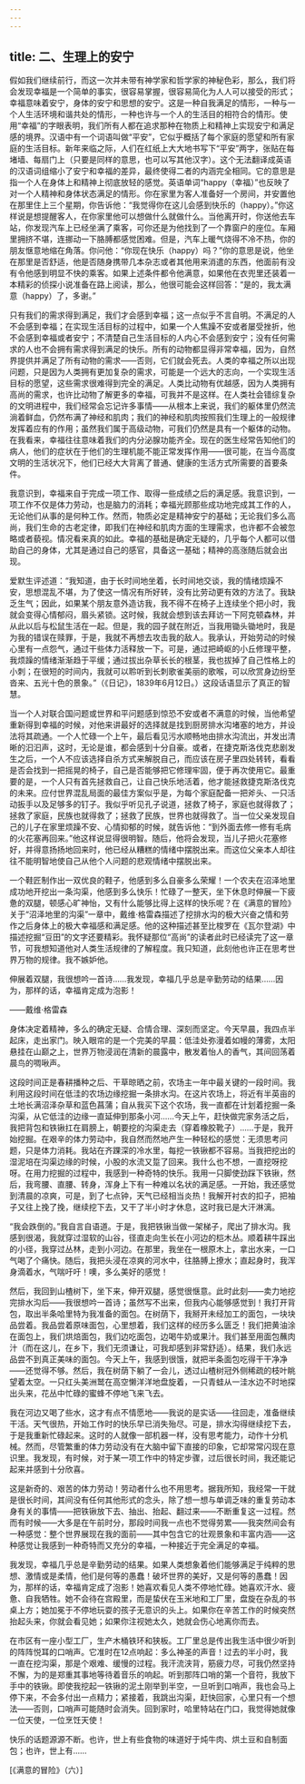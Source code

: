 ```yaml
---
---
---
```

title: 二、生理上的安宁
---




假如我们继续前行，而这一次并未带有神学家和哲学家的神秘色彩，那么，我们将会发现幸福是一个简单的事实，很容易掌握，很容易简化为人人可以接受的形式；幸福意味着安宁，身体的安宁和思想的安宁。这是一种自我满足的情形，一种与一个人生活环境和谐共处的情形，一种也许与一个人的生活目的相符合的情形。使用“幸福”的字眼表明，我们所有人都在追求那种在物质上和精神上实现安宁和满足感的境界。汉语中有一个词语叫做“平安”，它似乎概括了每个家庭的愿望和所有家庭的生活目标。新年来临之际，人们在红纸上大大地书写下“平安”两字，张贴在每堵墙、每扇门上（只要是同样的意思，也可以写其他汉字）。这个无法翻译成英语的汉语词组缩小了安宁和幸福的差异，最终使得二者的内涵完全相同。它的意思是指一个人在身体上和精神上彻底放轻的感觉。英语单词“happy（幸福）”也反映了对一个人精神和身体状态满足的情形。你在家里为客人准备好一个房间，并安置他在那里住上三个星期，你告诉他：“我觉得你在这儿会感到快乐的（happy）。”你这样说是想提醒客人，在你家里他可以想做什么就做什么。当他离开时，你送他去车站，你发现汽车上已经坐满了乘客，可你还是为他找到了一个靠窗户的座位。车厢里拥挤不堪，连挪动一下胳膊都感觉困难。但是，汽车上暖气烧得不冷不热，你的朋友惬意地缩在角落。你问他：“你现在快乐（happy）吗？”你的意思是说，他坐在那里是否舒适，他是否随身携带几本杂志或者其他用来消遣的东西，他面前有没有令他感到明显不快的乘客。如果上述条件都令他满意，如果他在衣兜里还装着一本精彩的侦探小说准备在路上阅读，那么，他很可能会这样回答：“是的，我太满意（happy）了，多谢。”

只有我们的需求得到满足，我们才会感到幸福；这一点似乎不言自明。不满足的人不会感到幸福；在实现生活目标的过程中，如果一个人焦躁不安或者屡受挫折，他不会感到幸福或者安宁；不清楚自己生活目标的人内心不会感到安宁；没有任何需求的人也不会拥有需求得到满足的快乐。所有的动物都显得非常幸福，因为，自然界提供并满足了所有动物的需求——否则，它们就会死去。人类的幸福之所以出现问题，只是因为人类拥有更加复杂的需求，可能是一个远大的志向，一个实现生活目标的愿望，这些需求很难得到完全的满足。人类比动物有优越感，因为人类拥有高尚的需求，也许比动物了解更多的幸福，可我并不是这样。在人类社会错综复杂的文明进程中，我们经常会忘记许多事情——从根本上来说，我们的躯体里仍然流淌着鲜血，仍然布满了神经和肌肉；我们的神经和肌肉按照我们生理上的一般规律发挥着应有的作用；虽然我们属于高级动物，可我们仍然是具有一个躯体的动物。在我看来，幸福往往意味着我们的内分泌腺功能齐全。现在的医生经常告知他们的病人，他们的症状在于他们的生理机能不能正常发挥作用——很可能，在当今高度文明的生活状况下，他们已经大大背离了普通、健康的生活方式所需要的首要条件。

我意识到，幸福来自于完成一项工作、取得一些成绩之后的满足感。我意识到，一项工作不仅是体力劳动，也是脑力的消耗；幸福光顾那些成功地完成其工作的人，无论他们从事的是何种工作。然而，物质必定是精神安宁的基础；无论我们多么高尚，我们生命的古老定律，即我们在神经和肌肉方面的生理需求，也许都不会被忽略或者藐视。情况看来真的如此。幸福的基础是确定无疑的，几乎每个人都可以借助自己的身体，尤其是通过自己的感官，具备这一基础；精神的高涨随后就会出现。

爱默生评述道：“我知道，由于长时间地坐着，长时间地交谈，我的情绪烦躁不安，思想混乱不堪，为了使这一情况有所好转，没有比劳动更有效的方法了。我缺乏生气；因此，如果某个朋友意外造访我，我不得不在椅子上连续坐个把小时，我就会变得心情郁闷，眉头紧锁。这时候，我就会想到该去拜访一下阿克顿森林，并从此以后与松鼠生活在一起。但是，我的园子就在附近，当我用锄头锄地时，我是为我的错误在赎罪，于是，我就不再想去攻击我的敌人。我承认，开始劳动的时候心里有一点怨气，通过干些体力活释放一下。可是，通过把崎岖的小丘修理平整，我烦躁的情绪渐渐趋于平缓；通过拔出杂草长长的根茎，我也拔掉了自己性格上的小刺；在很短的时间内，我就可以聆听到长刺歌雀美丽的歌喉，可以欣赏身边纷至沓来、五光十色的景象。”（《日记》，1839年6月12日。）这段话语显示了真正的智慧。

当一个人对联合国问题或世界和平问题感到惊恐不安或者不满意的时候，当他希望重新得到幸福的时候，对他来讲最好的选择就是找到厨房排水沟堵塞的地方，并设法将其疏通。一个人忙碌一个上午，最后看见污水顺畅地由排水沟流出，并发出清晰的汩汩声，这时，无论是谁，都会感到十分自豪。或者，在捷克斯洛伐克悲剧发生之后，一个人不应该选择自杀方式来解脱自己，而应该在房子里四处转转，看看是否会找到一把摇晃的椅子，自己是否能够把它修理牢固，便于再次使用它。最重要的是，一个人只有首先拯救自己，让自己快乐地活着，他才能拯救捷克斯洛伐克的未来。应付世界混乱局面的最佳方案似乎是，为每个家庭配备一把斧头、一只活动扳手以及足够多的钉子。我似乎听见孔子说道，拯救了椅子，家庭也就得救了；拯救了家庭，民族也就得救了；拯救了民族，世界也就得救了。当一位父亲发现自己的儿子在家里烦躁不安、心情抑郁的时候，就告诉他：“到外面去修一修有毛病的火花塞再回来。”他这样说显得很明智。随后，他将会发现，当儿子把火花塞修好，并得意扬扬地回来时，他已经从糟糕的情绪中摆脱出来。而这位父亲本人却往往不能明智地使自己从他个人问题的悲观情绪中摆脱出来。

一个鞋匠制作出一双优良的鞋子，他感到多么自豪多么荣耀！一个农夫在沼泽地里成功地开挖出一条沟渠，他感到多么快乐！忙碌了一整天，坐下休息时伸展一下疲惫的双腿，顿感心旷神怡，又有什么能够比得上这样的快乐呢？在《满意的冒险》关于“沼泽地里的沟渠”一章中，戴维·格雷森描述了挖排水沟的极大兴奋之情和劳作之后身体上的极大幸福感和满足感。他的这种描述甚至比梭罗在《瓦尔登湖》中描述挖掘“豆田”的文字还要精彩。我怀疑那位“高尚”的读者此时已经读完了这一章节，可我想知道他对人类生活规律的了解程度。我只知道，此刻他也许正在思考世界万物的规律。我不嫉妒他。

伸展着双腿，我很想吟一首诗……我发现，幸福几乎总是辛勤劳动的结果……因为，那样的话，幸福肯定成为泡影！

——戴维·格雷森

身体决定着精神，多么的确定无疑、合情合理、深刻而坚定。今天早晨，我四点半起床，走出家门。映入眼帘的是一个完美的早晨：低洼处弥漫着如幔的薄雾，太阳悬挂在山巅之上，世界万物浸润在清新的晨露中，散发着怡人的香气，其间回荡着晨鸟的啁啾声。

这段时间正是春耕播种之后、干草晾晒之前，农场主一年中最关键的一段时间。我利用这段时间在低洼的农场边缘挖掘一条排水沟。在这片农场上，将近有半英亩的土地长满沼泽杂草和蓝色菖蒲；自从我买下这个农场，我一直都在计划着挖掘一条沟渠，从它低洼的边缘一直延伸到那条小河……今天上午，赶快做完家务活之后，我把背包和铁锹扛在肩膀上，朝要挖的沟渠走去（穿着橡胶靴子）……于是，我开始挖掘。在艰辛的体力劳动中，我自然而然地产生一种轻松的感觉：无须思考问题，只是体力消耗。我站在齐踝深的冷水里，每挖一铁锹都不容易。当我把挖出的湿泥培在沟渠边缘的时候，小股的水流又踅了回来。我什么也不想，一直挖呀挖呀。在用力挖掘的过程中，我感到一种奇特的快乐。我用一只脚使劲踩下铁锹，然后，我弯腰、直腰、转身，浑身上下有一种难以名状的满足感。一开始，我还感觉到清晨的凉爽，可是，到了七点钟，天气已经相当炎热！我解开衬衣的扣子，把袖子又往上挽了挽，继续挖下去，又干了半小时才休息，这时我已是大汗淋漓。

“我会跌倒的。”我自言自语道。于是，我把铁锹当做一架梯子，爬出了排水沟。我感到很渴，我就穿过湿软的山谷，径直走向生长在小河边的桤木丛。顺着耕牛踩出的小径，我穿过丛林，走到小河边。在那里，我坐在一根原木上，拿出水来，一口气喝了个痛快。随后，我把头浸在凉爽的河水中，往胳膊上撩水；直起身时，我浑身滴着水，气喘吁吁！噢，多么美好的感觉！

然后，我回到山楂树下，坐下来，伸开双腿，感觉很惬意。此时此刻——卖力地挖完排水沟后——我很想吟一首诗；虽然写不出来，但我内心能够感觉到！我打开背包，取出半条哈里特为我准备的面包。在树荫下，我掰开未经加工的面包，一块块品尝着。我品尝着原味面包，心里想着，我们这样的经历多么匮乏！我们把黄油涂在面包上，我们烘焙面包，我们边吃面包，边喝牛奶或果汁。我们甚至用面包蘸肉汁（而在这儿，在乡下，我们无须谦让，可我却感到非常舒适）。结果，我们永远品尝不到真正美味的面包。今天上午，我感到很饿，就把半条面包吃得干干净净——还觉得不够。然后，我在树荫下躺了一会儿，透过山楂树冠外侧稀疏的枝叶眺望着太空。一只红头美洲鹫在高空懒洋洋地盘旋着，一只青蛙从一洼水边不时地探出头来，花丛中忙碌的蜜蜂不停地飞来飞去。

我在河边又喝了些水，这才有点不情愿地——我说的是实话——往回走，准备继续干活。天气很热，开始工作时的快乐早已消失殆尽。可是，排水沟得继续挖下去，于是我重新忙碌起来。这时的人就像一部机器一样，没有思考能力，动作十分机械。然而，尽管繁重的体力劳动没有在大脑中留下直接的印象，它却常常闪现在意识里。我发现，有时候，对于某一项工作中的特定步骤，过后很长时间，我还能记起来并感到十分欣喜。

这是新奇的、艰苦的体力劳动！劳动者什么也不用思考。据我所知，我经常一干就是很长时间，其间没有任何其他形式的念头，除了想一想与单调乏味的重复劳动本身有关的事情——把铁锹放下去、抽出、抬起、翻过来——不断重复这一过程。然而有时候——大多是在午前时分，那段时间我一点也不觉得劳累——我突然间会有一种感觉：整个世界展现在我的面前——其中包含它的壮观景象和丰富内涵——这种感觉让我感到一种奇特而又充分的幸福，一种接近于完全满足的幸福。

我发现，幸福几乎总是辛勤劳动的结果。如果人类想象着他们能够满足于纯粹的思想、激情或是柔情，他们是何等的愚蠢！破坏世界的美好，又是何等的愚蠢！因为，那样的话，幸福肯定成了泡影！她喜欢看见人类不停地忙碌。她喜欢汗水、疲惫、自我牺牲。她不会待在宫殿里，而是蛰伏在玉米地和工厂里，盘旋在杂乱的书桌上方；她加冕于不停地玩耍的孩子无意识的头上。如果你在辛苦工作的时候突然抬起头来，你就会看见她；如果你注视她太久，她就会伤心地离你而去。

在市区有一座小型工厂，生产木桶铁环和狭板。工厂里总是传出我生活中很少听到的阵阵悦耳的口哨声。它准时在12点响起：多么神圣的声音！过去的半小时，我一直在挖沟渠，那是个艰难、缓慢的过程。我汗流浃背，筋疲力尽，可我仍然坚持不懈，为的是郑重其事地等待着音乐的响起。听到那阵口哨的第一个音符，我放下手中的铁锹。即使我挖起一铁锹的泥土刚举到半空，一旦听到口哨声，我也会马上停下来，不会多付出一点精力；紧接着，我跳出沟渠，赶快回家，心里只有一个想法——否则，口哨声可能随时会消失。回到家时，哈里特站在门口，我觉得她就像一位天使，一位烹饪天使！

快乐的话题源源不断。也许，世上有些食物的味道好于炖牛肉、烘土豆和自制面包；也许，世上有……

[《满意的冒险》（六）]